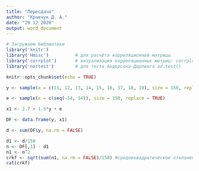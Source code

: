 ```yaml
---
title: "Пересдача"
author: "Кравчук Д. А."
date: "29 12 2020"
output: word_document
---
```


```r

# Загружаем библиотеки
library('knitr')
library('Hmisc')          # для расчёта корреляционной матрицы
library('corrplot')       # визуализация корреляционных матриц: corrplot()
library('nortest')        # для теста Андерсона-Дарлинга ad.test()

knitr::opts_chunk$set(echo = TRUE)
```

```r

y <- sample(x = c(11, 12, 13, 14, 15, 16, 17, 18, 19), size = 150, replace = TRUE)

e <- sample(x = c(seq(-14, 14)), size = 150, replace = TRUE)

x1 <- 2.7 + 1.5*y + e

DF <- data.frame(y, x1)

d <- sum(DF$y, na.rm = FALSE)

d1 <- d/150
n <- DF[,1] - d1
n1 <- n^2
crkf <- sqrt(sum(n1, na.rm = FALSE)/150) #среднеквадратическое отклонение случайной величины
cat(crkf)


```
